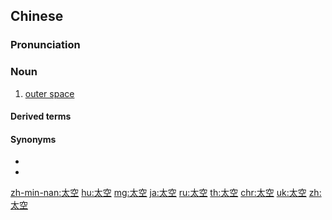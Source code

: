 ==Chinese==
{{zh-forms}}

===Pronunciation===
{{zh-pron
|m=tàikōng
|c=taai3 hung1
|h=pfs=thai-khûng
|mn=thài-khong
|ma=Zh-tàikong.ogg
|cat=n
}}

===Noun===
{{zh-noun}}

# [[outer space]]

====Derived terms====
{{zh-der|太空人}}

====Synonyms====
* {{zh-l|外層空間}}
* {{zh-l|宇宙空間}}

[[zh-min-nan:太空]]
[[hu:太空]]
[[mg:太空]]
[[ja:太空]]
[[ru:太空]]
[[th:太空]]
[[chr:太空]]
[[uk:太空]]
[[zh:太空]]